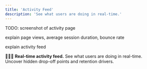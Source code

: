 ```yaml
---
title: 'Activity Feed'
description: 'See what users are doing in real-time.'
---
```


TODO: screenshot of activity page

explain page views, average session duration, bounce rate

explain activity feed

🏃‍♀️‍➡️ **Real-time activity feed.** See what users are doing in real-time. Uncover hidden drop-off points and retention drivers. 
